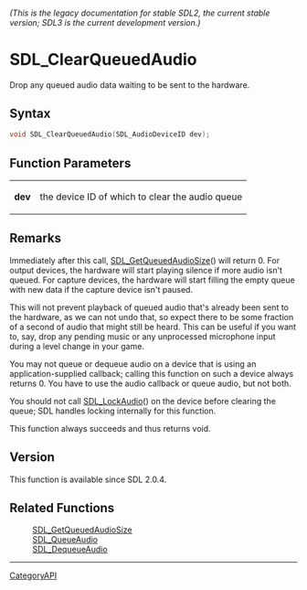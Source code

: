====== (This is the legacy documentation for stable SDL2, the current stable version; SDL3 is the current development version.) ======
= SDL_ClearQueuedAudio =

Drop any queued audio data waiting to be sent to the hardware.

== Syntax ==

<syntaxhighlight lang='c'>
void SDL_ClearQueuedAudio(SDL_AudioDeviceID dev);
</syntaxhighlight>

== Function Parameters ==

{|
|'''dev'''
|the device ID of which to clear the audio queue
|}

== Remarks ==

Immediately after this call, [[SDL_GetQueuedAudioSize]]() will return 0.
For output devices, the hardware will start playing silence if more audio
isn't queued. For capture devices, the hardware will start filling the
empty queue with new data if the capture device isn't paused.

This will not prevent playback of queued audio that's already been sent to
the hardware, as we can not undo that, so expect there to be some fraction
of a second of audio that might still be heard. This can be useful if you
want to, say, drop any pending music or any unprocessed microphone input
during a level change in your game.

You may not queue or dequeue audio on a device that is using an
application-supplied callback; calling this function on such a device
always returns 0. You have to use the audio callback or queue audio, but
not both.

You should not call [[SDL_LockAudio]]() on the device before clearing the
queue; SDL handles locking internally for this function.

This function always succeeds and thus returns void.

== Version ==

This function is available since SDL 2.0.4.

== Related Functions ==

:[[SDL_GetQueuedAudioSize]]
:[[SDL_QueueAudio]]
:[[SDL_DequeueAudio]]

----
[[CategoryAPI]]


